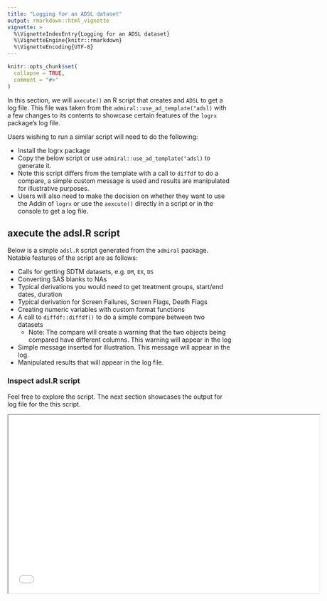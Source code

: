 ```yaml
---
title: "Logging for an ADSL dataset"
output: rmarkdown::html_vignette
vignette: >
  %\VignetteIndexEntry{Logging for an ADSL dataset}
  %\VignetteEngine{knitr::rmarkdown}
  %\VignetteEncoding{UTF-8}
---
```


```r
knitr::opts_chunk$set(
  collapse = TRUE,
  comment = "#>"
)
```


In this section, we will `axecute()` an  R script that creates and `ADSL` to get a log file.  This file was taken from the `admiral::use_ad_template("adsl)` with a few changes to its contents
to showcase certain features of the `logrx` package's log file.

Users wishing to run a similar script will need to do the following:

* Install the logrx package 
* Copy the below script or use `admiral::use_ad_template("adsl)` to generate it.
* Note this script differs from the template with a call to `diffdf` to do a compare,
a simple custom message is used and results are manipulated for illustrative purposes.  
* Users will also need to make the decision on whether they want to use the Addin of 
`logrx` or use the `aexcute()` directly in a script or in the console to get a log file.

## axecute the adsl.R script

Below is a simple `adsl.R` script generated from the `admiral` package.  Notable features of the script are as follows:

* Calls for getting SDTM datasets, e.g. `DM`, `EX`, `DS`
* Converting SAS blanks to NAs 
* Typical derivations you would need to get treatment groups, start/end dates, duration
* Typical derivation for Screen Failures, Screen Flags, Death Flags
* Creating numeric variables with custom format functions
* A call to  `diffdf::diffdf()` to do a simple compare between two datasets
   * Note: The compare will create a warning that the two objects being compared have different columns.  This warning will appear in the log
* Simple message inserted for illustration.  This message will appear in the log.
* Manipulated results that will appear in the log file.

### Inspect adsl.R script

Feel free to explore the script.  The next section showcases the output for log file for the 
this script.

<iframe width="700" height="400" src='adsl_script.html'/>

<br>

**NOTE:**  Users can do the following to axecute their script:

1.  Use the Addin
2.  Use `logrx::axecute("file.R")` directly in their script [See Vignette TODO]
3.  Use `logrx::axecute("file.R")` in the console
4.  Use `logrx::axecute("file.R")` in a batch script [See Vignette TODO]


## Log Output adsl.R

1. logrx Metadata and User and File Information, of the log contains information about the version of logrx used to create this log as well as user and file information.
2. Session Information, Packages , External software, Masked Functions, Used Package and Functions and Program Run Time Information of the log file contains information for everything used to run the R script.  We believe this information suffices to re-create the environment needed for re-running the script.
3. Errors and Warnings and Messages, Output, and Result are the final sections of the log file.  Please note the following
   * Warning from the comparison file.
   * Message sent from the script to the log file
   * Results appended to the file

<iframe width="700" height="400" src='adsl_log.html'/>

### Comparison between Production and QC datasets

For illustrative purposes, we have included the comparison file between the two datasets.  Here we can see that `diffdf::diffdf()` correctly picked up the differences in the dataset.  The log file picked up the warning from `diffdf::diffdf()` and placed it in the appropriate section of the above log file.

<iframe width="700" height="250" src='adsl_lst.html'/>
